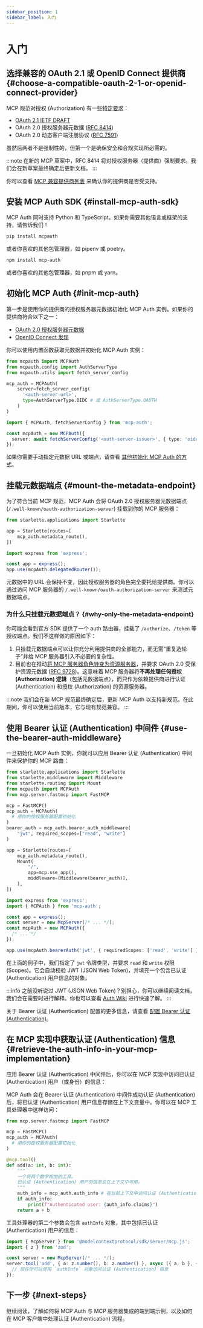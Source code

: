 ```yaml
---
sidebar_position: 1
sidebar_label: 入门
---
```



# 入门

## 选择兼容的 OAuth 2.1 或 OpenID Connect 提供商 \{#choose-a-compatible-oauth-2-1-or-openid-connect-provider}

MCP 规范对授权 (Authorization) 有一些[特定要求](https://modelcontextprotocol.io/specification/2025-03-26/basic/authorization#1-3-standards-compliance)：

- [OAuth 2.1 IETF DRAFT](https://datatracker.ietf.org/doc/html/draft-ietf-oauth-v2-1-12)
- OAuth 2.0 授权服务器元数据 ([RFC 8414](https://datatracker.ietf.org/doc/html/rfc8414))
- OAuth 2.0 动态客户端注册协议 ([RFC 7591](https://datatracker.ietf.org/doc/html/rfc7591))

虽然后两者不是强制性的，但第一个是确保安全和合规实现所必需的。

:::note
在新的 MCP 草案中，RFC 8414 将对授权服务器（提供商）强制要求。我们会在新草案最终确定后更新文档。
:::

你可以查看 [MCP 兼容提供商列表](/docs/provider-list) 来确认你的提供商是否受支持。

## 安装 MCP Auth SDK \{#install-mcp-auth-sdk}

MCP Auth 同时支持 Python 和 TypeScript。如果你需要其他语言或框架的支持，请告诉我们！

<Tabs groupId="sdk">
<TabItem value="python" label="Python">

```bash
pip install mcpauth
```

或者你喜欢的其他包管理器，如 pipenv 或 poetry。

</TabItem>
<TabItem value="node" label="Node.js">

```bash
npm install mcp-auth
```

或者你喜欢的其他包管理器，如 pnpm 或 yarn。

</TabItem>
</Tabs>

## 初始化 MCP Auth \{#init-mcp-auth}

第一步是使用你的提供商的授权服务器元数据初始化 MCP Auth 实例。如果你的提供商符合以下之一：

- [OAuth 2.0 授权服务器元数据](https://datatracker.ietf.org/doc/html/rfc8414)
- [OpenID Connect 发现](https://openid.net/specs/openid-connect-discovery-1_0.html)

你可以使用内置函数获取元数据并初始化 MCP Auth 实例：

<Tabs groupId="sdk">
<TabItem value="python" label="Python">

```python
from mcpauth import MCPAuth
from mcpauth.config import AuthServerType
from mcpauth.utils import fetch_server_config

mcp_auth = MCPAuth(
    server=fetch_server_config(
      '<auth-server-url>',
      type=AuthServerType.OIDC # 或 AuthServerType.OAUTH
    )
)
```

</TabItem>
<TabItem value="node" label="Node.js">

```ts
import { MCPAuth, fetchServerConfig } from 'mcp-auth';

const mcpAuth = new MCPAuth({
  server: await fetchServerConfig('<auth-server-issuer>', { type: 'oidc' }), // 或 'oauth'
});
```

</TabItem>
</Tabs>

如果你需要手动指定元数据 URL 或端点，请查看 [其他初始化 MCP Auth 的方式](./configure-server/mcp-auth.mdx#other-ways)。

## 挂载元数据端点 \{#mount-the-metadata-endpoint}

为了符合当前 MCP 规范，MCP Auth 会将 OAuth 2.0 授权服务器元数据端点 (`/.well-known/oauth-authorization-server`) 挂载到你的 MCP 服务器：

<Tabs groupId="sdk">
<TabItem value="python" label="Python">

```python
from starlette.applications import Starlette

app = Starlette(routes=[
    mcp_auth.metadata_route(),
])
```

</TabItem>
<TabItem value="node" label="Node.js">

```ts
import express from 'express';

const app = express();
app.use(mcpAuth.delegatedRouter());
```

</TabItem>
</Tabs>

元数据中的 URL 会保持不变，因此授权服务器的角色完全委托给提供商。你可以通过访问 MCP 服务器的 `/.well-known/oauth-authorization-server` 来测试元数据端点。

### 为什么只挂载元数据端点？ \{#why-only-the-metadata-endpoint}

你可能会看到官方 SDK 提供了一个 auth 路由器，挂载了 `/authorize`、`/token` 等授权端点。我们不这样做的原因如下：

1. 只挂载元数据端点可以让你充分利用提供商的全部能力，而无需“重复造轮子”并给 MCP 服务器引入不必要的复杂性。
2. 目前也在推动[将 MCP 服务器角色转变为资源服务器](https://github.com/modelcontextprotocol/modelcontextprotocol/issues/205)，并要求 OAuth 2.0 受保护资源元数据 ([RFC 9728](https://datatracker.ietf.org/doc/html/rfc9728))。这意味着 MCP 服务器将**不再处理任何授权 (Authorization) 逻辑**（包括元数据端点），而只作为依赖提供商进行认证 (Authentication) 和授权 (Authorization) 的资源服务器。

:::note
我们会在新 MCP 规范最终确定后，更新 MCP Auth 以支持新规范。在此期间，你可以使用当前版本，它与现有规范兼容。
:::

## 使用 Bearer 认证 (Authentication) 中间件 \{#use-the-bearer-auth-middleware}

一旦初始化 MCP Auth 实例，你就可以应用 Bearer 认证 (Authentication) 中间件来保护你的 MCP 路由：

<Tabs groupId="sdk">
<TabItem value="python" label="Python">

```python
from starlette.applications import Starlette
from starlette.middleware import Middleware
from starlette.routing import Mount
from mcpauth import MCPAuth
from mcp.server.fastmcp import FastMCP

mcp = FastMCP()
mcp_auth = MCPAuth(
  # 用你的授权服务器配置初始化
)
bearer_auth = mcp_auth.bearer_auth_middleware(
    "jwt", required_scopes=["read", "write"]
)

app = Starlette(routes=[
    mcp_auth.metadata_route(),
    Mount(
        "/",
        app=mcp.sse_app(),
        middleware=[Middleware(bearer_auth)],
    ),
])
```

</TabItem>
<TabItem value="node" label="Node.js">

```ts
import express from 'express';
import { MCPAuth } from 'mcp-auth';

const app = express();
const server = new McpServer(/* ... */);
const mcpAuth = new MCPAuth({
  /* ... */
});

app.use(mcpAuth.bearerAuth('jwt', { requiredScopes: ['read', 'write'] }));
```

</TabItem>
</Tabs>

在上面的例子中，我们指定了 `jwt` 令牌类型，并要求 `read` 和 `write` 权限 (Scopes)。它会自动校验 JWT (JSON Web Token)，并填充一个包含已认证 (Authentication) 用户信息的对象。

:::info
之前没听说过 JWT (JSON Web Token)？别担心，你可以继续阅读文档，我们会在需要时进行解释。你也可以查看 [Auth Wiki](https://auth.wiki/jwt) 进行快速了解。
:::

关于 Bearer 认证 (Authentication) 配置的更多信息，请查看 [配置 Bearer 认证 (Authentication)](./configure-server/bearer-auth.mdx)。

## 在 MCP 实现中获取认证 (Authentication) 信息 \{#retrieve-the-auth-info-in-your-mcp-implementation}

应用 Bearer 认证 (Authentication) 中间件后，你可以在 MCP 实现中访问已认证 (Authentication) 用户（或身份）的信息：

<Tabs groupId="sdk">
<TabItem value="python" label="Python">

MCP Auth 会在 Bearer 认证 (Authentication) 中间件成功认证 (Authentication) 后，将已认证 (Authentication) 用户信息存储在上下文变量中。你可以在 MCP 工具处理器中这样访问：

```python
from mcp.server.fastmcp import FastMCP

mcp = FastMCP()
mcp_auth = MCPAuth(
  # 用你的授权服务器配置初始化
)

@mcp.tool()
def add(a: int, b: int):
    """
    一个将两个数字相加的工具。
    已认证 (Authentication) 用户的信息会在上下文中可用。
    """
    auth_info = mcp_auth.auth_info # 在当前上下文中访问认证 (Authentication) 信息
    if auth_info:
        print(f"Authenticated user: {auth_info.claims}")
    return a + b
```

</TabItem>
<TabItem value="node" label="Node.js">

工具处理器的第二个参数会包含 `authInfo` 对象，其中包括已认证 (Authentication) 用户的信息：

```ts
import { McpServer } from '@modelcontextprotocol/sdk/server/mcp.js';
import { z } from 'zod';

const server = new McpServer(/* ... */);
server.tool('add', { a: z.number(), b: z.number() }, async ({ a, b }, { authInfo }) => {
  // 现在你可以使用 `authInfo` 对象访问认证 (Authentication) 信息
});
```

</TabItem>
</Tabs>

## 下一步 \{#next-steps}

继续阅读，了解如何将 MCP Auth 与 MCP 服务器集成的端到端示例，以及如何在 MCP 客户端中处理认证 (Authentication) 流程。
